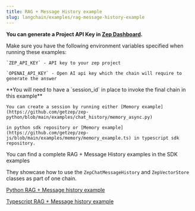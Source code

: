 ```yaml
---
title: RAG + Message History example
slug: langchain/examples/rag-message-history-example
---
```



<Note>**You can generate a Project API Key in [Zep Dashboard](https://app.getzep.com/projects).**</Note>

<Info>
    Make sure you have the following environment variables specified when running these examples:

    `ZEP_API_KEY` - API key to your zep project

    `OPENAI_API_KEY` - Open AI api key which the chain will require to generate the answer

</Info>

<Info>
    **You will need to have a `session_id` in place to invoke the final chain in this example**

    You can create a session by running either [Memory example](https://github.com/getzep/zep-python/blob/main/examples/chat_history/memory_async.py)

    in python sdk repository or [Memory example](https://github.com/getzep/zep-js/blob/main/examples/memory/memory_example.ts) in typescript sdk repository.

</Info>

You can find a complete RAG + Message History examples in the SDK examples

They showcase how to use the `ZepChatMessageHistory` and `ZepVectorStore` classes as part of one chain.

[Python RAG + Message history example](https://github.com/getzep/zep-python/tree/main/examples/langchain-langserve)

[Typescript RAG + Message history example](https://github.com/getzep/zep-js/blob/main/examples/langchain/message_history_vector_store_example.ts)
